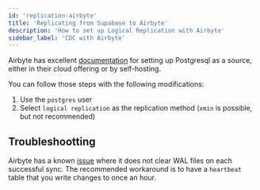 ```yaml
---
id: 'replication-airbyte'
title: 'Replicating from Supabase to Airbyte'
description: 'How to set up Logical Replication with Airbyte'
sidebar_label: 'CDC with Airbyte'
---
```



Airbyte has excellent [documentation](https://docs.airbyte.com/integrations/sources/postgres/) for setting up Postgresql as a source, either in their cloud offering or by self-hosting.

You can follow those steps with the following modifications:

1. Use the `postgres` user
2. Select `logical replication` as the replication method (`xmin` is possible, but not recommended)

## Troubleshootting

Airbyte has a known [issue](https://discuss.airbyte.io/t/postgres-source-replication-slot-safe-wal-size-only-reset-when-a-change-occurs/3263/7) where it does not clear WAL files on each successful sync. The recommended workaround is to have a `heartbeat` table that you write changes to once an hour.

